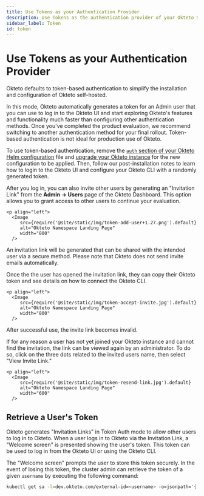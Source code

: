 ```yaml
---
title: Use Tokens as your Authentication Provider
description: Use Tokens as the authentication provider of your Okteto Self-hosted instance
sidebar_label: Token
id: token
---
```



# Use Tokens as your Authentication Provider

Okteto defaults to token-based authentication to simplify the installation and configuration of Okteto self-hosted.

In this mode, Okteto automatically generates a token for an Admin user that you can use to log in to the Okteto UI and start exploring Okteto's features and functionality much faster than configuring other authentication methods.
Once you've completed the product evaluation, we recommend switching to another authentication method for your final rollout. Token-based authentication is not ideal for production use of Okteto.

To use token-based authentication, remove the [`auth` section of your Okteto Helm configuration](self-hosted/helm-configuration.mdx#auth) file and [upgrade your Okteto instance](self-hosted/manage/upgrade.mdx) for the new configuration to be applied.
Then, follow our post-installation notes to learn how to login to the Okteto UI and configure your Okteto CLI with a randomly generated token.

After you log in, you can also invite other users by generating an "Invitation Link" from the **Admin -> Users** page of the Okteto Dashboard.
This option allows you to grant access to other users to continue your evaluation.

    <p align="left">
      <Image
         src={require('@site/static/img/token-add-user+1.27.png').default}
         alt="Okteto Namespace Landing Page"
         width="800"
      />
   </p>

An invitation link will be generated that can be shared with the intended user via a secure method. Please note that Okteto does not send invite emails automatically.

Once the the user has opened the invitation link, they can copy their Okteto token and see details on how to connect the Okteto CLI.

    <p align="left">
      <Image
         src={require('@site/static/img/token-accept-invite.jpg').default}
         alt="Okteto Namespace Landing Page"
         width="800"
      />
   </p>

After successful use, the invite link becomes invalid.

If for any reason a user has not yet joined your Okteto instance and cannot find the invitation, the link can be viewed again by an administrator. To do so, click on the three dots related to the invited users name, then select "View Invite Link."

    <p align="left">
      <Image
         src={require('@site/static/img/token-resend-link.jpg').default}
         alt="Okteto Namespace Landing Page"
         width="600"
      />
   </p>


## Retrieve a User's Token

Okteto generates "Invitation Links" in Token Auth mode to allow other users to log in to Okteto.
When a user logs in to Okteto via the Invitation Link, a "Welcome screen" is presented showing the user's token.
This token can be used to log in from the Okteto UI or using the Okteto CLI.

The "Welcome screen" prompts the user to store this token securely.
In the event of losing this token, the cluster admin can retrieve the token of a given `username` by executing the following command:

```bash
kubectl get sa -l=dev.okteto.com/external-id=<username> -o=jsonpath='{.items[0].metadata.labels.dev\.okteto\.com/token}'
```
